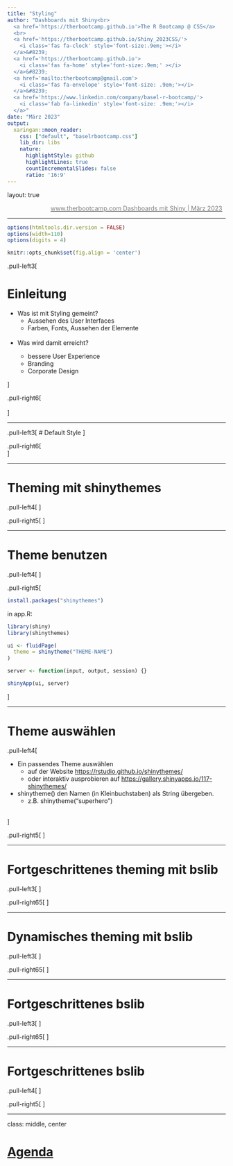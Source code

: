 ```yaml
---
title: "Styling"
author: "Dashboards mit Shiny<br>
  <a href='https://therbootcamp.github.io'>The R Bootcamp @ CSS</a>
  <br>
  <a href='https://therbootcamp.github.io/Shiny_2023CSS/'>
    <i class='fas fa-clock' style='font-size:.9em;'></i>
  </a>&#8239; 
  <a href='https://therbootcamp.github.io'>
    <i class='fas fa-home' style='font-size:.9em;' ></i>
  </a>&#8239;
  <a href='mailto:therbootcamp@gmail.com'>
    <i class='fas fa-envelope' style='font-size: .9em;'></i>
  </a>&#8239;
  <a href='https://www.linkedin.com/company/basel-r-bootcamp/'>
    <i class='fab fa-linkedin' style='font-size: .9em;'></i>
  </a>"
date: "März 2023"
output:
  xaringan::moon_reader:
    css: ["default", "baselrbootcamp.css"]
    lib_dir: libs
    nature:
      highlightStyle: github
      highlightLines: true
      countIncrementalSlides: false
      ratio: '16:9'
---
```


layout: true

<div class="my-footer">
  <span style="text-align:center">
    <span> 
      <img src="https://raw.githubusercontent.com/therbootcamp/therbootcamp.github.io/master/_sessions/_image/by-sa.png" height=14 style="vertical-align: middle"/>
    </span>
    <a href="https://therbootcamp.github.io/">
      <span style="padding-left:82px"> 
        <font color="#7E7E7E">
          www.therbootcamp.com
        </font>
      </span>
    </a>
    <a href="https://therbootcamp.github.io/">
      <font color="#7E7E7E">
       Dashboards mit Shiny | März 2023
      </font>
    </a>
    </span>
  </div> 

---


```r
options(htmltools.dir.version = FALSE)
options(width=110)
options(digits = 4)

knitr::opts_chunk$set(fig.align = 'center')
```

.pull-left3[

# Einleitung
<ul>
  <li class="m1">
    <span>Was ist mit Styling gemeint?</span>
    <ul class="level">
      <li><span>Aussehen des User Interfaces</span></li>
      <li><span>Farben, Fonts, Aussehen der Elemente</span></li>
    </ul>
  </li>
  <br>
  <li class="m2"><span>Was wird damit erreicht?</span></li>
    <ul class="level">
      <li><span>bessere User Experience</span></li>
      <li><span>Branding</span></li>
      <li><span>Corporate Design</span></li>
    </ul>
</ul>
]

.pull-right6[
<br><br>
<p align="center">
<img src="image/styleguide.png"><br>
<font style="font-size:10px">from <a href="https://www.behance.net/gallery/146851995/Design-System-Free-Download">behance.net</a></font>
</p>
]

---

.pull-left3[
# Default Style
<ul>
  <li class="m1">
    <span>Den default Style kennt ihr schon</span>
    <ul class="level">
      <li><span>macht vieles gut</span></li>
      <li><span>eignet sich bestens zum entwickeln der App</span></li>
    </ul>
  </li>
  <li class="m2"><span>ist standardmässig aktiv</span></li>
</ul>
]

.pull-right6[
<br>
<p align="center">
<img src="image/default.png"><br>
<font style="font-size:10px">from <a href="https://rstudio.github.io/shinythemes/">rstudio.github.io</a></font>
</p>
]

---

# Theming mit <mono>shinythemes</mono>

.pull-left4[
<ul>
  <li class="m1"><span>bietet einfaches Theming "out of the box"</span></li><br>
  <li class="m2"><span>funktioniert in Umgebungen mit eingeschränktem Internetzugang</span></li>
  <br>
</ul>
]

.pull-right5[
<p align="center">
<img src="image/shinythemes.png"><br>
<font style="font-size:10px">from <a href="https://rstudio.github.io/shinythemes/">rstudio.github.io</a></font>
</p>
]

---

# Theme benutzen

.pull-left4[
<ul>
  <li class="m1"><span>Package <mono>shinythemes</mono> muss einmalig installiert werden</span></li>
  <br>
  <li class="m2"><span>Danach muss das Paket in <mono>app.R</mono> geladen werden</span></li>
  <br>
  <li class="m3"><span>und dem Argument <mono>theme</mono> in der Funktion <mono>fluidPage()</mono> die Funktion <mono>shinytheme("THEME-NAME")</mono> zugewiesen werden.</span></li>
</ul>
]

.pull-right5[

```r
install.packages("shinythemes")
```

in <mono>app.R</mono>:
```r

library(shiny)
library(shinythemes)

ui <- fluidPage(
  theme = shinytheme("THEME-NAME")
)

server <- function(input, output, session) {}

shinyApp(ui, server)

```

]

---

# Theme auswählen

.pull-left4[
<ul>
  <li class="m1"><span>Ein passendes Theme auswählen</span>
    <ul class="level">
      <li><span>auf der Website <a href="https://rstudio.github.io/shinythemes/">https://rstudio.github.io/shinythemes/</a></span></li>
      <li><span>oder interaktiv ausprobieren auf <a href="https://gallery.shinyapps.io/117-shinythemes/">https://gallery.shinyapps.io/117-shinythemes/</a></span></li>
    </ul>
  </li>
  
  <li class="m2"><span><mono>shinytheme()</mono> den Namen (in Kleinbuchstaben) als String übergeben.</span>
    <ul class="level">
      <li><span>z.B. <mono>shinytheme("superhero")</mono></span></li>
    </ul>
  </li>
  <br>
</ul>
]

.pull-right5[
<p align="center">
<img src="image/superhero.png"><br>
<font style="font-size:10px">from <a href="https://rstudio.github.io/shinythemes/">rstudio.github.io</a></font>
</p>
]

---

# Fortgeschrittenes theming mit <mono>bslib</mono>

.pull-left3[
<ul>
  <li class="m1"><span>Modernere und ansprechende Themes von Bootswatch</span></li>
  <li class="m2"><span>Funktioniert nur in Umgebungen mit vollem Internetzugriff</span></li>
</ul>
]

.pull-right65[
<p align="center">
<img src="image/quarz.png"><br>
<font style="font-size:10px">from <a href="https://rstudio.github.io/bslib/articles/bslib.html">rstudio.github.io</a></font>
</p>
]

---

# Dynamisches theming mit <mono>bslib</mono>

.pull-left3[
<ul>
  <li class="m1"><span>Lässt User in der Session das Aussehen ändern</span></li>
  <ul class="level">
    <li><span>z.B. dark-modes</span></li>
  </ul>
  <li class="m2"><span>mehr Optionen zum einfachen Anpassen von Themes in R</span></li>
    <ul class="level">
      <li><span>inkl. interaktivem Theme-Builder</span></li>
    </ul>
</ul>
]

.pull-right65[
<p align="center">
<img src="image/live_theming.gif"><br>
<font style="font-size:10px">from <a href="https://rstudio.github.io/bslib/articles/bslib.html">rstudio.github.io</a></font>
</p>
]

---

# Fortgeschrittenes <mono>bslib</mono>

.pull-left3[
<ul>
  <li class="m1"><span>Lässt sehr umfangreiche Anpassungen zu</span></li>
</ul>
]

.pull-right65[
<p align="center">
<img src="image/nes.png"><br>
<font style="font-size:10px">from <a href="https://rstudio.github.io/bslib/articles/bslib.html">rstudio.github.io</a></font>
</p>
]

---

# Fortgeschrittenes <mono>bslib</mono>

.pull-left4[
<ul>
  <li class="m1"><span>Lässt Benutzer z.B. Google Fonts verwenden</span></li>
    <ul class="level">
    <li><span><a href="https://fonts.google.com">https://fonts.google.com</a></span></li>
  </ul>
</ul>
]

.pull-right5[
<p align="center">
<img src="image/google-fonts.png"><br>
<font style="font-size:10px">from <a href="https://fonts.google.com">https://fonts.google.com</a></font>
</p>
]


---
class: middle, center

<h1><a href=https://therbootcamp.github.io/Shiny_2023CSS/index.html>Agenda</a></h1>
